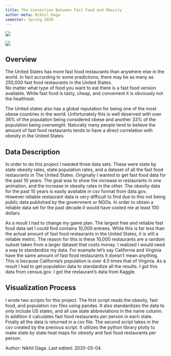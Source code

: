 ```yaml
---
title: The Connection Between Fast Food and Obesity
author-meta: Nikhil Daga
semester: Spring 2020
---
```

![](https://drdavis.space/teaching/ds/sdd/media/2020/05/newplot_4.png)

![](https://drdavis.space/teaching/ds/sdd/media/2020/05/newplot_5.png)

## Overview
The United States has more fast food restaurants than anywhere else in the world.
In fact according to some predictions, there may be as many as 250,000 fast food restaurants in the United States.  
No matter what type of food you want to eat there is a fast food version available.
While fast food is tasty, cheap, and convenient it is obviously not the healthiest.

The United states also has a global reputation for being one of the most obese countries in the world.
Unfortunately this is well deserved with over 36% of the population being considered obese and another 33% of the population being overweight.
Naturally many people tend to believe the amount of fast food restaurants tends to have a direct correlation with obesity in the United States.


## Data Description
In order to do this project I needed three data sets. These were state by state obesity rates, state population rates, and a dataset of all the fast food restaurants in The United States. Originally I wanted to get fast food data for the past 10 years. The goal was to show the increase in restaurants in one animation, and the increase in obesity rates in the other. The obesity data for the past 10 years is easily available in csv format from data.gov. However reliable restaurant data is very difficult to find due to this not being public data published by the government or NGOs. In order to obtain a reliable data set for the past decade it would have costed me at least 100 dollars.

As a result I had to change my game plan. The largest free and reliable fast food data set I could find contains 10,000 entrees. While this is far less than the actual amount of fast food restaurants in the United States, it is still a reliable metric. The reason for this is these 10,000 restaurants are a random subset taken from a larger dataset that costs money. I realized I would need a way to standardize my data. For example let's say California and Virginia have the same amount of fast food restaurants it doesn't mean anything. This is because California's population is over 4.5 times that of Virginia. As a result I had to get population data to standardize all the results. I got this data from census.gov. I got the restaurant's data from Kaggle.

## Visualization Process
I wrote two scripts for this project. The first script reads the obesity, fast food, and population csv files using pandas. It also standardizes the data to only include US states, and all use state abbreviations in the name column. In addition it calculates fast food restaurants per person in each state. Finally all the data is returned in a csv file. The second script takes in the csv created by the previous script. It utilizes the python library plotly to make state by state heat maps for obesity and fast food restaurants per person.


<div class="credit-line">
Author: Nikhil Daga.
Last edited: 2020-05-04.
</div>

[^png]: Portable Network Graphics (PNG). Copyright 1995--2019 Greg Roelofs. Accessed 2020-05-02. Online: http://www.libpng.org/pub/png/
[^python]: Python. Copyright (C) 2001--2019. Python Software Foundation. Accessed 2020-05-04. Online: https://www.python.org/
